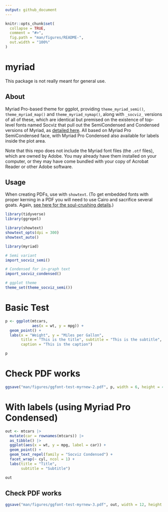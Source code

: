 ```yaml
---
output: github_document
---
```


<!-- README.md is generated from README.Rmd. Please edit that file -->

```r
knitr::opts_chunk$set(
  collapse = TRUE,
  comment = "#>",
  fig.path = "man/figures/README-",
  out.width = "100%"
)
```

# myriad

This package is not really meant for general use.

## About

Myriad Pro-based theme for ggplot, providing `theme_myriad_semi()`, `theme_myriad_map()` and `theme_myriad_nymap()`, along with `_socviz_` versions of all of these, which are identical but premised on the existence of top-level fonts named Socviz that pull out the SemiCondensed and Condensed versions of Myriad, as [detailed here](https://kieranhealy.org/blog/archives/2025/02/06/kerning-and-kerning-in-a-widening-gyre/). All based on Myriad Pro SemiCondensed face, with Myriad Pro Condensed also available for labels inside the plot area.

Note that this repo does not include the Myriad font files (the `.otf` files), which are owned by Adobe. You may already have them installed on your computer, or they may have come bundled with your copy of Acrobat Reader or other Adobe software.


## Usage

When creating PDFs, use with `showtext`. (To get embedded fonts with proper kerning in a PDF you will need to use Cairo and sacrifice several goats. Again, [see here for the soul-crushing details](https://kieranhealy.org/blog/archives/2025/02/06/kerning-and-kerning-in-a-widening-gyre/).)

```r
library(tidyverse)
library(ggrepel)


```

```r
library(showtext)
showtext_opts(dpi = 300)
showtext_auto()

library(myriad)

# Semi variant
import_socviz_semi()

# Condensed for in-graph text
import_socviz_condensed()

# ggplot theme
theme_set(theme_socviz_semi())

```

# Basic Test

```r
p <- ggplot(mtcars, 
            aes(x = wt, y = mpg)) + 
  geom_point() + 
  labs(x = "Weight", y = "Miles per Gallon", 
       title = "This is the title", subtitle = "This is the subtitle", 
       caption = "This is the caption")  

p
```

# Check PDF works

```r
ggsave("man/figures/ggfont-test-myrnew-2.pdf", p, width = 6, height = 4)
```


# With labels (using Myriad Pro Condensed)

```r
out <- mtcars |>
  mutate(car = rownames(mtcars)) |> 
  as_tibble() |> 
  ggplot(aes(x = wt, y = mpg, label = car)) + 
  geom_point() + 
  geom_text_repel(family = "Socviz Condensed") +
  facet_wrap(~ cyl, ncol = 1) + 
  labs(title = "Title", 
       subtitle = "Subtitle")

out
```


## Check PDF works

```r
ggsave("man/figures/ggfont-test-myrnew-3.pdf", out, width = 12, height = 8)
```


